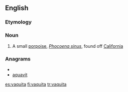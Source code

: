 ==English==

===Etymology===
{{etyl|es}}

===Noun===
{{wikipedia}}
{{en-noun}}

# A small [[porpoise]], ''[[Phocoena sinus]]'', found off [[California]]

===Anagrams===
* {{alphagram|aaiqtuv}}
* [[aquavit#English|aquavit]]

[[es:vaquita]]
[[fi:vaquita]]
[[tr:vaquita]]